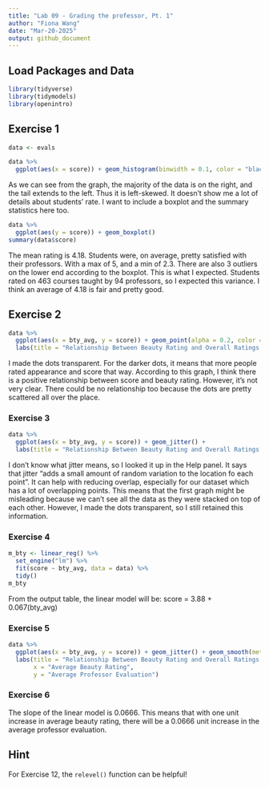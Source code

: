 ```yaml
---
title: "Lab 09 - Grading the professor, Pt. 1"
author: "Fiona Wang"
date: "Mar-20-2025"
output: github_document
---
```


## Load Packages and Data

```r
library(tidyverse) 
library(tidymodels)
library(openintro)
```

## Exercise 1

```r
data <- evals
```

```r
data %>% 
  ggplot(aes(x = score)) + geom_histogram(binwidth = 0.1, color = "black")
```

As we can see from the graph, the majority of the data is on the right, and the tail extends to the left. Thus it is left-skewed. It doesn't show me a lot of details about students' rate. I want to include a boxplot and the summary statistics here too. 
```r
data %>% 
  ggplot(aes(y = score)) + geom_boxplot()
summary(data$score)
```

The mean rating is 4.18. Students were, on average, pretty satisfied with their professors. With a max of 5, and a min of 2.3. There are also 3 outliers on the lower end according to the boxplot. This is what I expected. Students rated on 463 courses taught by 94 professors, so I expected this variance. I think an average of 4.18 is fair and pretty good. 

## Exercise 2

```r
data %>% 
  ggplot(aes(x = bty_avg, y = score)) + geom_point(alpha = 0.2, color = "blue") + 
  labs(title = "Relationship Between Beauty Rating and Overall Ratings for Professors")
```

I made the dots transparent. For the darker dots, it means that more people rated appearance and score that way. According to this graph, I think there is a positive relationship between score and beauty rating. However, it's not very clear. There could be no relationship too because the dots are pretty scattered all over the place. 

### Exercise 3
```r
data %>% 
  ggplot(aes(x = bty_avg, y = score)) + geom_jitter() + 
  labs(title = "Relationship Between Beauty Rating and Overall Ratings for Professors")
```

I don't know what jitter means, so I looked it up in the Help panel. It says that jitter "adds a small amount of random variation to the location fo each point". It can help with reducing overlap, especially for our dataset which has a lot of overlapping points. This means that the first graph might be misleading because we can't see all the data as they were stacked on top of each other. However, I made the dots transparent, so I still retained this information. 

### Exercise 4
```r
m_bty <- linear_reg() %>% 
  set_engine("lm") %>% 
  fit(score ~ bty_avg, data = data) %>% 
  tidy()
m_bty
```

From the output table, the linear model will be:
score = 3.88 + 0.067(bty_avg)

### Exercise 5
```r
data %>% 
  ggplot(aes(x = bty_avg, y = score)) + geom_jitter() + geom_smooth(method = "lm", se = FALSE) + 
  labs(title = "Relationship Between Beauty Rating and Overall Ratings for Professors",
       x = "Average Beauty Rating",
       y = "Average Professor Evaluation")
```

### Exercise 6
The slope of the linear model is 0.0666. This means that with one unit increase in average beauty rating, there will be a 0.0666 unit increase in the average professor evaluation. 


## Hint

For Exercise 12, the `relevel()` function can be helpful!
